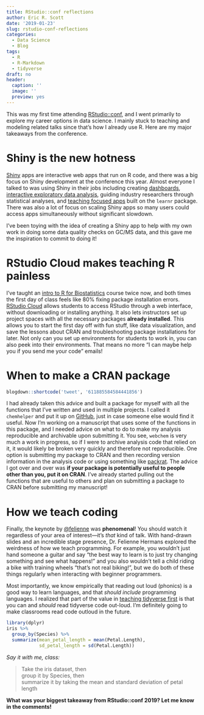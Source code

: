 ```yaml
---
title: RStudio::conf reflections
author: Eric R. Scott
date: '2019-01-23'
slug: rstudio-conf-reflections
categories:
  - Data Science
  - Blog
tags:
  - R
  - R-Markdown
  - tidyverse
draft: no
header:
  caption: ''
  image: ''
  preview: yes
---
```


This was my first time attending [RStudio::conf](https://www.rstudio.com/conference/), and I went primarily to explore my career options in data science.  I mainly stuck to teaching and modeling related talks since that's how I already use R.  Here are my major takeaways from the conference.

# Shiny is the new hotness

[Shiny](https://shiny.rstudio.com/) apps are interactive web apps that run on R code, and there was a big focus on Shiny development at the conference this year. Almost everyone I talked to was using Shiny in their jobs including creating [dashboards](https://shiny.rstudio.com/gallery/bus-dashboard.html), [interactive exploratory data analysis](https://laderast.github.io/burro/), guiding industry researchers through statistical analyses, and [teaching focused apps](https://kbodwin.shinyapps.io/Lab_Exercise_tDist/) built on the `learnr` package. There was also a lot of focus on scaling Shiny apps so many users could access apps simultaneously without significant slowdown.

I've been toying with the idea of creating a Shiny app to help with my own work in doing some data quality checks on GC/MS data, and this gave me the inspiration to commit to doing it!

# RStudio Cloud makes teaching R painless

I've taught an [intro to R for Biostatistics](https://github.com/Aariq/biotstatistics-recitation-2018) course twice now, and both times the first day of class feels like 80% fixing package installation errors.  [RStudio Cloud](https://rstudio.cloud/) allows students to access RStudio through a web interface, without downloading or installing anything.  It also lets instructors set up project spaces with all the necessary packages **already installed**.  This allows you to start the first day off with fun stuff, like data visualization, and save the lessons about CRAN and troubleshooting package installations for later. Not only can you set up environments for students to work in, you can also peek into their environments.  That means no more "I can maybe help you if you send me your code" emails!

# When to make a CRAN package

```r
blogdown::shortcode('tweet', '611885584584441856')
```

I had already taken this advice and built a package for myself with all the functions that I've written and used in multiple projects.  I called it `chemhelper` and put it up on [GitHub](https://github.com/Aariq/chemhelper), just in case someone else would find it useful.  Now I'm working on a manuscript that uses some of the functions in this package, and I needed advice on what to do to make my analysis reproducible and archivable upon submitting it. You see, `webchem` is very much a work in progress, so if I were to archive analysis code that relied on it, it would likely be broken very quickly and therefore not reproducible. One option is submitting my package to CRAN and then recording version information in the analysis code or using something like [packrat](https://rstudio.github.io/packrat/). The advice I got over and over was **if your package is potentially useful to people other than you, put it on CRAN**. I've already started pulling out the functions that are useful to others and plan on submitting a package to CRAN before submitting my manuscript!

# How we teach coding

Finally, the keynote by [\@felienne](https://twitter.com/felienne) was **phenomenal**!  You should watch it regardless of your area of interest---it's *that* kind of talk.  With hand-drawn slides and an incredible stage presence, Dr. Felienne Hermans explored the weirdness of how we teach programming.  For example, you wouldn't just hand someone a guitar and say "the best way to learn is to just try changing something and see what happens!" and you also wouldn't tell a child riding a bike with training wheels "that's not real biking!", but we do both of these things regularly when interacting with beginner programmers.

Most importantly, we know empirically that reading out loud (phonics) is a good way to learn languages, and that *should include* programming languages.  I realized that part of the value in [teaching tidyverse first](http://varianceexplained.org/r/teach-tidyverse/) is that you can and *should* read tidyverse code out-loud.  I'm definitely going to make classrooms read code outloud in the future.

```r
library(dplyr)
iris %>%
  group_by(Species) %>% 
  summarize(mean_petal_length = mean(Petal.Length),
            sd_petal_length = sd(Petal.Length))
```
*Say it with me, class:*

> Take the iris dataset, then  
> group it by Species, then  
> summarize it by taking the mean and standard deviation of petal length

**What was your biggest takeaway from RStudio::conf 2019?  Let me know in the comments!**
